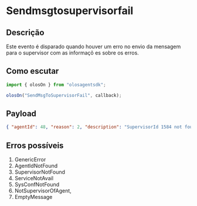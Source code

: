 # Sendmsgtosupervisorfail

## Descrição

Este evento é disparado quando houver um erro no envio da mensagem para o supervisor com as informaçõ es sobre os erros.

## Como escutar

```js copy
import { olosOn } from "olosagentsdk";

olosOn("SendMsgToSupervisorFail", callback);
```

## Payload

```json copy
{ "agentId": 48, "reason": 2, "description": "SupervisorId 1584 not found or is not a supervisor or is not activated." }
```

## Erros possíveis

1. GenericError
2. AgentIdNotFound
3. SupervisorNotFound
4. ServiceNotAvail
5. SysConfNotFound
6. NotSupervisorOfAgent,
7. EmptyMessage
